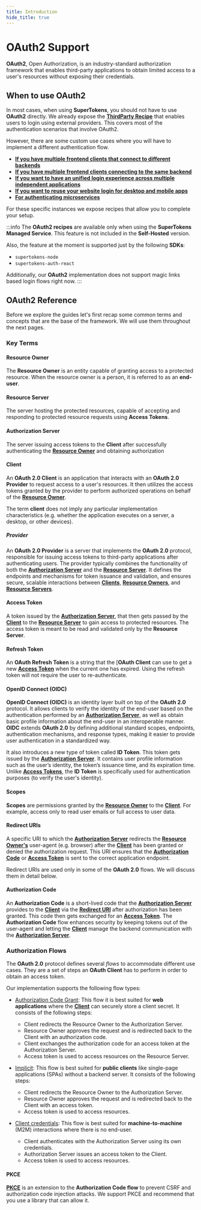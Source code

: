```yaml
---
title: Introduction 
hide_title: true
---
```


# OAuth2 Support 

**OAuth2**, Open Authorization, is an industry-standard authorization framework that enables third-party applications to obtain limited access to a user's resources without exposing their credentials.


## When to use OAuth2

In most cases, when using **SuperTokens**, you should not have to use **OAuth2** directly.
We already expose the **[ThirdParty Recipe](/docs/thirdparty/introduction)** that enables users to login using external providers. 
This covers most of the authentication scenarios that involve OAuth2. 

However, there are some custom use cases where you will have to implement a different authentication flow.

- **[If you have multiple frontend clients that connect to different backends](/docs/oauth/multiple-frontends-with-separate-backends)**
- **[If you have multiple frontend clients connecting to the same backend](/docs/oauth/multiple-frontends-with-a-single-backend)**
- **[If you want to have an unified login experience across multiple independent applications](/docs/oauth/clients-without-dedicated-backend)**
- **[If you want to reuse your website login for desktop and mobile apps](/docs/oauth/reuse-website-login)**
- **[For authenticating microservices](/docs/oauth/machine-to-machine-authentication)**

For these specific instances we expose recipes that allow you to complete your setup. 

:::info
The **OAuth2 recipes** are available only when using the **SuperTokens Managed Service**. This feature is not included in the **Self-Hosted** version.

Also, the feature at the moment is supported just by the following **SDKs**:
- `supertokens-node`
- `supertokens-auth-react`

Additionally, our **OAuth2** implementation does not support magic links based login flows right now.
:::

## OAuth2 Reference

Before we explore the guides let's first recap some common terms and concepts that are the base of the framework.
We will use them throughout the next pages.

### Key Terms

#### Resource Owner

The **Resource Owner** is an entity capable of granting access to a protected resource.
When the resource owner is a person, it is referred to as an **end-user**.

#### Resource Server

The server hosting the protected resources, capable of accepting and responding to protected resource requests using **Access Tokens**.

#### Authorization Server

The server issuing access tokens to the **Client** after successfully authenticating the [**Resource Owner**](#resource-owner) and obtaining authorization

#### Client

An **OAuth 2.0 Client** is an application that interacts with an **OAuth 2.0 Provider** to request access to a user's resources. 
It then utilizes the access tokens granted by the provider to perform authorized operations on behalf of the [**Resource Owner**](#resource-owner).

The term **client** does not imply any particular implementation characteristics (e.g. whether the application executes on a server, a desktop, or other devices).

##### Provider

An **OAuth 2.0 Provider** is a server that implements the **OAuth 2.0** protocol, responsible for issuing access tokens to third-party applications after authenticating users.
The provider typically combines the functionality of both the [**Authorization Server**](/#authorization-server) and the [**Resource Server**](/#resource-server).
It defines the endpoints and mechanisms for token issuance and validation, and ensures secure, scalable interactions between [**Clients**](/#client), [**Resource Owners**](/#resource-owner), and [**Resource Servers**](/#authorization).

#### Access Token

A token issued by the [**Authorization Server**](/#authorization-server), that then gets passed by the [**Client**](/#client) to the [**Resource Server**](/#resource-server) to gain access to protected resources.
The access token is meant to be read and validated only by the **Resource Server**.

#### Refresh Token

An **OAuth Refresh Token** is a string that the [**OAuth Client** can use to get a new [**Access Token**](#access-token) when the current one has expired.
Using the refresh token will not require the user to re-authenticate.

#### OpenID Connect (OIDC)

**OpenID Connect (OIDC)** is an identity layer built on top of the **OAuth 2.0** protocol.
It allows clients to verify the identity of the end-user based on the authentication performed by an [**Authorization Server**](/#authorization-server), as well as obtain basic profile information about the end-user in an interoperable manner.
**OIDC** extends **OAuth 2.0** by defining additional standard scopes, endpoints, authentication mechanisms, and response types, making it easier to provide user authentication in a standardized way.

It also introduces a new type of token called **ID Token**.
This token gets issued by the [**Authorization Server**](/#authorization-server). 
It contains user profile information such as the user’s identity, the token’s issuance time, and its expiration time.
Unlike [**Access Tokens**](/#access-token), the **ID Token** is specifically used for authentication purposes (to verify the user's identity). 

#### Scopes

**Scopes** are permissions granted by the [**Resource Owner**](#resource-owner) to the [**Client**](#client).
For example, access only to read user emails or full access to user data.

#### Redirect URIs

A specific URI to which the [**Authorization Server**](/#authorization-server) redirects the [**Resource Owner's**](/#resource-owner) user-agent (e.g. browser) after the [**Client**](/#client) has been granted or denied the authorization request.
This URI ensures that the [**Authorization Code**](/#authorization-code) or [**Access Token**](/#access-token) is sent to the correct application endpoint.

Redirect URIs are used only in some of the **OAuth 2.0** flows. We will discuss them in detail below.

#### Authorization Code

An **Authorization Code** is a short-lived code that the [**Authorization Server**](/#authorization-server) provides to the [**Client**](/#client) via the [**Redirect URI**](#redirect-uri) after authorization has been granted.
This code then gets exchanged for an [**Access Token**](/#access-token). 
The **Authorization Code** flow enhances security by keeping tokens out of the user-agent and letting the [**Client**](/#client) manage the backend communication with the [**Authorization Server**](/#authorization-server).

### Authorization Flows

The **OAuth 2.0** protocol defines several *flows* to accommodate different use cases.
They are a set of steps an **OAuth Client** has to perform in order to obtain an access token.

Our implementation supports the following flow types:

- [Authorization Code Grant](https://oauth.net/2/grant-types/authorization-code/): This flow it is best suited for **web applications** where the [**Client**](/#client) can securely store a client secret. It consists of the following steps:
  - Client redirects the Resource Owner to the Authorization Server.
  - Resource Owner approves the request and is redirected back to the Client with an authorization code.
  - Client exchanges the authorization code for an access token at the Authorization Server.
  - Access token is used to access resources on the Resource Server.

- [Implicit](https://oauth.net/2/grant-types/implicit/): This flow is best suited for **public clients** like single-page applications (SPAs) without a backend server. It consists of the following steps:
  - Client redirects the Resource Owner to the Authorization Server.
  - Resource Owner approves the request and is redirected back to the Client with an access token.
  - Access token is used to access resources.

- [Client credentials](https://oauth.net/2/grant-types/client-credentials/): This flow is best suited for **machine-to-machine** (M2M) interactions where there is no end-user.
  - Client authenticates with the Authorization Server using its own credentials.
  - Authorization Server issues an access token to the Client.
  - Access token is used to access resources.

#### PKCE

[**PKCE**](https://oauth.net/2/pkce/) is an extension to the **Authorization Code flow** to prevent CSRF and authorization code injection attacks. 
We support PKCE and recommend that you use a library that can allow it. 



